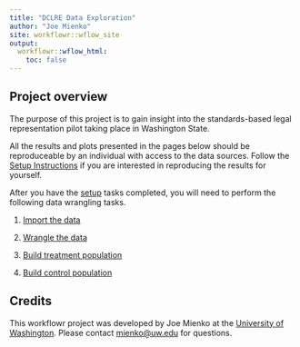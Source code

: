 ```yaml
---
title: "DCLRE Data Exploration"
author: "Joe Mienko"
site: workflowr::wflow_site
output:
  workflowr::wflow_html:
    toc: false
---
```


## Project overview

The purpose of this project is to gain insight into the standards-based legal representation
pilot taking place in Washington State. 

All the results and plots presented in the pages below should be
reproduceable by an individual with access to the data sources. Follow the
[Setup Instructions](setup.html) if you are interested in reproducing
the results for yourself.

After you have the [setup](setup.html) tasks completed, you will need to perform the following data wrangling tasks. 

1. [Import the data](data_import.html) 

2. [Wrangle the data](data_wrangling.html)

3. [Build treatment population](shelter_care_population.html)

4. [Build control population](shelter_care_population_control.html)

## Credits

This workflowr project was developed by Joe Mienko at the [University of
Washington](https://www.uw.edu). Please contact <mienko@uw.edu> for questions. 



